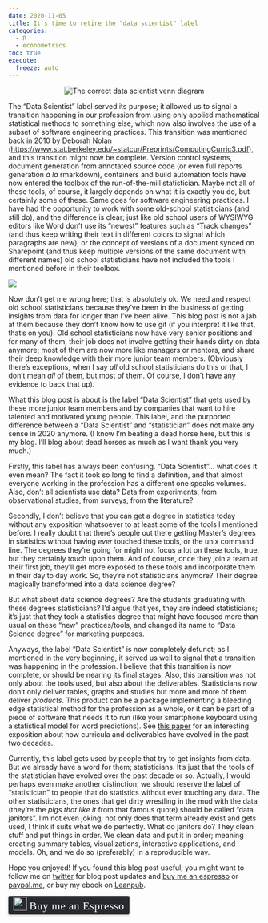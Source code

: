 ```yaml
---
date: 2020-11-05
title: It's time to retire the "data scientist" label
categories:
  - R
  - econometrics
toc: true
execute:
  freeze: auto
---
```


<script src="/rmarkdown-libs/header-attrs/header-attrs.js"></script>


<div style="text-align:center;">
<p><a>
<img src="../assets/img/venn.png" title = "The correct data scientist venn diagram"></a></p>
</div>
<p>The “Data Scientist” label served its purpose; it allowed us to signal a transition happening in
our profession from using only applied mathematical statistical methods to something else, which
now also involves the use of a subset of software engineering practices. This transition was
mentioned back in 2010 by Deborah Nolan
(<a href="https://www.stat.berkeley.edu/~statcur/Preprints/ComputingCurric3.pdf" class="uri">https://www.stat.berkeley.edu/~statcur/Preprints/ComputingCurric3.pdf</a>), and this transition might
now be complete. Version control systems, document generation from annotated source code (or even
full reports generation <em>à la</em> rmarkdown), containers and build automation tools have now entered
the toolbox of the run-of-the-mill statistician. Maybe not all of these tools, of course, it
largely depends on what it is exactly you do, but certainly some of these. Same goes for software
engineering practices. I have had the opportunity to work with some old-school statisticians (and
still do), and the difference is clear; just like old school users of WYSIWYG editors like Word
don’t use its “newest” features such as “Track changes” (and thus keep writing their text in
different colors to signal which paragraphs are new), or the concept of versions of a document
synced on Sharepoint (and thus keep multiple versions of the same document with different names)
old school statisticians have not included the tools I mentioned before in their toolbox.</p>
<p><img src="http://www.phdcomics.com/comics/archive/phd101212s.gif" /><!-- --></p>
<p>Now don’t get me wrong here; that is absolutely ok. We need and respect old school statisticians
because they’ve been in the business of getting insights from data for longer than I’ve been alive.
This blog post is not a jab at them because they don’t know how to use git (if you interpret it
like that, that’s on you). Old school statisticians now have very senior positions and for many of
them, their job does not involve getting their hands dirty on data anymore; most of them are now
more like managers or mentors, and share their deep knowledge with their more junior team members.
(Obviously there’s exceptions, when I say <em>all</em> old school statisticians do this or that, I don’t
mean <em>all</em> of them, but most of them. Of course, I don’t have any evidence to back that up).</p>
<p>What this blog post is about is the label “Data Scientist” that gets used by these more junior team
members and by companies that want to hire talented and motivated young people. This label,
and the purported difference between a “Data Scientist” and “statistician” does not make any sense
in 2020 anymore. (I know I’m beating a dead horse here, but this is my blog. I’ll blog about dead
horses as much as I want thank you very much.)</p>
<p>Firstly, this label has always been confusing. “Data Scientist”… what does it even mean? The fact
it took so long to find a definition, and that almost everyone working in the profession has a
different one speaks volumes. Also, don’t all scientists use data? Data from experiments, from
observational studies, from surveys, from the literature?</p>
<p>Secondly, I don’t believe that you can get a degree in statistics today without any exposition
whatsoever to at least some of the tools I mentioned before. I really doubt that there’s people out
there getting Master’s degrees in statistics without having <em>ever</em> touched these tools, or the unix
command line. The degrees they’re going for might not focus a lot on these tools, true, but they
certainly touch upon them. And of course, once they join a team at their first job, they’ll get
more exposed to these tools and incorporate them in their day to day work. So, they’re not
statisticians anymore? Their degree magically transformed into a data science degree?</p>
<p>But what about data science degrees? Are the students graduating with these degrees statisticians?
I’d argue that yes, they are indeed statisticians; it’s just that they took a statistics degree
that might have focused more than usual on these “new” practices/tools, and changed its name to
“Data Science degree” for marketing purposes.</p>
<p>Anyways, the label “Data Scientist” is now completely defunct; as I mentioned in the very
beginning, it served us well to signal that a transition was happening in the profession. I believe
that this transition is now complete, or should be nearing its final stages. Also, this transition
was not only about the tools used, but also about the deliverables. Statisticians now don’t only
deliver tables, graphs and studies but more and more of them deliver <em>products</em>. This product can
be a package implementing a bleeding edge statistical method for the profession as a whole, or it
can be part of a piece of software that needs it to run (like your smartphone keyboard using a
statistical model for word predictions). See
<a href="https://www.tandfonline.com/doi/full/10.1080/10691898.2020.1845109?scroll=top&amp;needAccess=true&amp;">this paper</a> for
an interesting exposition about how curricula and deliverables have evolved in the past two
decades.</p>
<p>Currently, this label gets used by people that try to get insights from data. But we already have a
word for them; statisticians. It’s just that the tools of the statistician have evolved over the
past decade or so. Actually, I would perhaps even make another distinction; we should reserve the
label of “statistician” to people that do statistics without ever touching any data. The other
statisticians, the ones that get dirty wrestling in the mud with the data (they’re the <em>pigs that
like it</em> from that famous quote) should be called “data janitors”. I’m not even joking; not only
does that term already exist and gets used, I think it suits what we do perfectly. What do janitors
do? They clean stuff and put things in order. We clean data and put it in order; meaning creating
summary tables, visualizations, interactive applications, and models. Oh, and we do so (preferably)
in a reproducible way.</p>
<p>Hope you enjoyed! If you found this blog post useful, you might want to follow
me on <a href="https://www.twitter.com/brodriguesco">twitter</a> for blog post updates and
<a href="https://www.buymeacoffee.com/brodriguesco">buy me an espresso</a> or <a href="https://www.paypal.me/brodriguesco">paypal.me</a>, or buy my ebook on <a href="https://leanpub.com/modern_tidyverse">Leanpub</a>.</p>
<style>.bmc-button img{width: 27px !important;margin-bottom: 1px !important;box-shadow: none !important;border: none !important;vertical-align: middle !important;}.bmc-button{line-height: 36px !important;height:37px !important;text-decoration: none !important;display:inline-flex !important;color:#ffffff !important;background-color:#272b30 !important;border-radius: 3px !important;border: 1px solid transparent !important;padding: 1px 9px !important;font-size: 22px !important;letter-spacing:0.6px !important;box-shadow: 0px 1px 2px rgba(190, 190, 190, 0.5) !important;-webkit-box-shadow: 0px 1px 2px 2px rgba(190, 190, 190, 0.5) !important;margin: 0 auto !important;font-family:'Cookie', cursive !important;-webkit-box-sizing: border-box !important;box-sizing: border-box !important;-o-transition: 0.3s all linear !important;-webkit-transition: 0.3s all linear !important;-moz-transition: 0.3s all linear !important;-ms-transition: 0.3s all linear !important;transition: 0.3s all linear !important;}.bmc-button:hover, .bmc-button:active, .bmc-button:focus {-webkit-box-shadow: 0px 1px 2px 2px rgba(190, 190, 190, 0.5) !important;text-decoration: none !important;box-shadow: 0px 1px 2px 2px rgba(190, 190, 190, 0.5) !important;opacity: 0.85 !important;color:#82518c !important;}</style>
<p><link href="https://fonts.googleapis.com/css?family=Cookie" rel="stylesheet"><a class="bmc-button" target="_blank" href="https://www.buymeacoffee.com/brodriguesco"><img src="https://www.buymeacoffee.com/assets/img/BMC-btn-logo.svg" alt="Buy me an Espresso"><span style="margin-left:5px">Buy me an Espresso</span></a></p>
